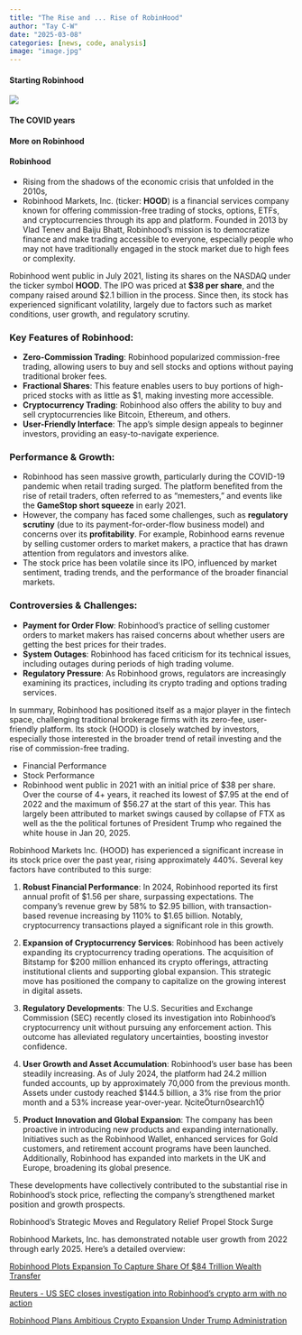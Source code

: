 ```yaml
---
title: "The Rise and ... Rise of RobinHood"
author: "Tay C-W"
date: "2025-03-08"
categories: [news, code, analysis]
image: "image.jpg"
---
```


#### Starting Robinhood
![](./image01.png)      

#### The COVID years 

#### More on Robinhood  

#### Robinhood  
- Rising from the shadows of the economic crisis that unfolded in the 2010s, 
- Robinhood Markets, Inc. (ticker: **HOOD**) is a financial services company known for offering commission-free trading of stocks, options, ETFs, and cryptocurrencies through its app and platform. Founded in 2013 by Vlad Tenev and Baiju Bhatt, Robinhood’s mission is to democratize finance and make trading accessible to everyone, especially people who may not have traditionally engaged in the stock market due to high fees or complexity.

Robinhood went public in July 2021, listing its shares on the NASDAQ under the ticker symbol **HOOD**. The IPO was priced at **$38 per share**, and the company raised around $2.1 billion in the process. Since then, its stock has experienced significant volatility, largely due to factors such as market conditions, user growth, and regulatory scrutiny.

### Key Features of Robinhood:
- **Zero-Commission Trading**: Robinhood popularized commission-free trading, allowing users to buy and sell stocks and options without paying traditional broker fees.
- **Fractional Shares**: This feature enables users to buy portions of high-priced stocks with as little as $1, making investing more accessible.
- **Cryptocurrency Trading**: Robinhood also offers the ability to buy and sell cryptocurrencies like Bitcoin, Ethereum, and others.
- **User-Friendly Interface**: The app’s simple design appeals to beginner investors, providing an easy-to-navigate experience.
  
### Performance & Growth:
- Robinhood has seen massive growth, particularly during the COVID-19 pandemic when retail trading surged. The platform benefited from the rise of retail traders, often referred to as "memesters," and events like the **GameStop short squeeze** in early 2021.
- However, the company has faced some challenges, such as **regulatory scrutiny** (due to its payment-for-order-flow business model) and concerns over its **profitability**. For example, Robinhood earns revenue by selling customer orders to market makers, a practice that has drawn attention from regulators and investors alike.
- The stock price has been volatile since its IPO, influenced by market sentiment, trading trends, and the performance of the broader financial markets.

### Controversies & Challenges:
- **Payment for Order Flow**: Robinhood’s practice of selling customer orders to market makers has raised concerns about whether users are getting the best prices for their trades.
- **System Outages**: Robinhood has faced criticism for its technical issues, including outages during periods of high trading volume.
- **Regulatory Pressure**: As Robinhood grows, regulators are increasingly examining its practices, including its crypto trading and options trading services.

In summary, Robinhood has positioned itself as a major player in the fintech space, challenging traditional brokerage firms with its zero-fee, user-friendly platform. Its stock (HOOD) is closely watched by investors, especially those interested in the broader trend of retail investing and the rise of commission-free trading.

- Financial Performance
- Stock Performance 
- Robinhood went public in 2021 with an initial price of $38 per share. Over the course of 4+ years, it reached its lowest of $7.95 at the end of 2022 and the maximum of $56.27 at the start of this year. This has largely been attributed to market swings caused by collapse of FTX as well as the the political fortunes of President Trump who regained the white house in Jan 20, 2025.

Robinhood Markets Inc. (HOOD) has experienced a significant increase in its stock price over the past year, rising approximately 440%. Several key factors have contributed to this surge:

1. **Robust Financial Performance**: In 2024, Robinhood reported its first annual profit of $1.56 per share, surpassing expectations. The company's revenue grew by 58% to $2.95 billion, with transaction-based revenue increasing by 110% to $1.65 billion. Notably, cryptocurrency transactions played a significant role in this growth.

2. **Expansion of Cryptocurrency Services**: Robinhood has been actively expanding its cryptocurrency trading operations. The acquisition of Bitstamp for $200 million enhanced its crypto offerings, attracting institutional clients and supporting global expansion. This strategic move has positioned the company to capitalize on the growing interest in digital assets.

3. **Regulatory Developments**: The U.S. Securities and Exchange Commission (SEC) recently closed its investigation into Robinhood's cryptocurrency unit without pursuing any enforcement action. This outcome has alleviated regulatory uncertainties, boosting investor confidence.

4. **User Growth and Asset Accumulation**: Robinhood's user base has been steadily increasing. As of July 2024, the platform had 24.2 million funded accounts, up by approximately 70,000 from the previous month. Assets under custody reached $144.5 billion, a 3% rise from the prior month and a 53% increase year-over-year. citeturn0search1

5. **Product Innovation and Global Expansion**: The company has been proactive in introducing new products and expanding internationally. Initiatives such as the Robinhood Wallet, enhanced services for Gold customers, and retirement account programs have been launched. Additionally, Robinhood has expanded into markets in the UK and Europe, broadening its global presence.

These developments have collectively contributed to the substantial rise in Robinhood's stock price, reflecting the company's strengthened market position and growth prospects.

Robinhood's Strategic Moves and Regulatory Relief Propel Stock Surge

Robinhood Markets, Inc. has demonstrated notable user growth from 2022 through early 2025. Here's a detailed overview:

[Robinhood Plots Expansion To Capture Share Of $84 Trillion Wealth Transfer](https://www.investors.com/research/the-new-america/robinhood-stock-2024-2025-10x-plan-expansion-84-trillion-investors/)

[Reuters - US SEC closes investigation into Robinhood's crypto arm with no action](https://www.reuters.com/legal/us-sec-closes-investigation-into-robinhood-with-no-action-2025-02-24/)

[Robinhood Plans Ambitious Crypto Expansion Under Trump Administration](https://www.wsj.com/articles/robinhood-plans-ambitious-crypto-expansion-under-trump-administration-94d6aec9?)

